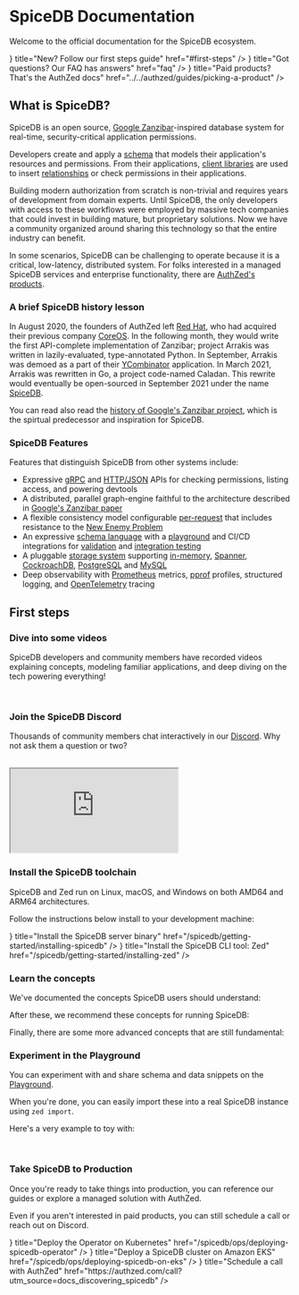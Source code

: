 

# SpiceDB Documentation

Welcome to the official documentation for the SpiceDB ecosystem.

<Cards>
<Card arrow={true} icon={<FontAwesomeIcon icon={faHand} />} title="New? Follow our first steps guide" href="#first-steps" />
<Card arrow={true} icon={<FontAwesomeIcon icon={faQuestion} />} title="Got questions? Our FAQ has answers" href="faq" />
<Card arrow={true} icon={<FontAwesomeIcon icon={faDollarSign} />} title="Paid products? That's the AuthZed docs" href="../../authzed/guides/picking-a-product" />
</Cards>

## What is SpiceDB?

SpiceDB is an open source, [Google Zanzibar]-inspired database system for real-time, security-critical application permissions.

Developers create and apply a [schema] that models their application's resources and permissions.
From their applications, [client libraries] are used to insert [relationships] or check permissions in their applications.

Building modern authorization from scratch is non-trivial and requires years of development from domain experts.
Until SpiceDB, the only developers with access to these workflows were employed by massive tech companies that could invest in building mature, but proprietary solutions.
Now we have a community organized around sharing this technology so that the entire industry can benefit.

In some scenarios, SpiceDB can be challenging to operate because it is a critical, low-latency, distributed system.
For folks interested in a managed SpiceDB services and enterprise functionality, there are [AuthZed's products][authzed-products].

[Google Zanzibar]: https://authzed.com/blog/what-is-zanzibar/
[schema]: https://authzed.com/docs/guides/schema
[client libraries]: https://github.com/authzed/awesome-spicedb#clients
[relationships]: ../concepts/relationships
[authzed-products]: ../../authzed/guides/picking-a-product

### A brief SpiceDB history lesson

In August 2020, the founders of AuthZed left [Red Hat], who had acquired their previous company [CoreOS].
In the following month, they would write the first API-complete implementation of Zanzibar; project Arrakis was written in lazily-evaluated, type-annotated Python.
In September, Arrakis was demoed as a part of their [YCombinator] application.
In March 2021, Arrakis was rewritten in Go, a project code-named Caladan.
This rewrite would eventually be open-sourced in September 2021 under the name [SpiceDB].

You can read also read the [history of Google's Zanzibar project][zanzibar-history], which is the spirtual predecessor and inspiration for SpiceDB.

[Red Hat]: https://redhat.com
[CoreOS]: https://www.redhat.com/en/technologies/cloud-computing/openshift/what-was-coreos
[YCombinator]: https://www.ycombinator.com/companies/authzed
[SpiceDB]: https://authzed.com/blog/spicedb-is-open-source-zanzibar
[zanzibar-history]: ../concepts/zanzibar#history

### SpiceDB Features

Features that distinguish SpiceDB from other systems include:

- Expressive [gRPC] and [HTTP/JSON] APIs for checking permissions, listing access, and powering devtools
- A distributed, parallel graph-engine faithful to the architecture described in [Google's Zanzibar paper]
- A flexible consistency model configurable [per-request] that includes resistance to the [New Enemy Problem]
- An expressive [schema language] with a [playground] and CI/CD integrations for [validation] and [integration testing]
- A pluggable [storage system] supporting [in-memory], [Spanner], [CockroachDB], [PostgreSQL] and [MySQL]
- Deep observability with [Prometheus] metrics, [pprof] profiles, structured logging, and [OpenTelemetry] tracing

[gRPC]: https://buf.build/authzed/api/docs/main:authzed.api.v1
[HTTP/JSON]: https://app.swaggerhub.com/apis-docs/authzed/authzed/1.0

[per-request]: https://docs.authzed.com/reference/api-consistency
[New Enemy Problem]: https://authzed.com/blog/new-enemies/

[schema language]: https://docs.authzed.com/guides/schema
[playground]: https://play.authzed.com
[validation]: https://github.com/authzed/action-spicedb-validate
[integration testing]: https://github.com/authzed/action-spicedb

[storage system]: https://authzed.com/docs/spicedb/selecting-a-datastore
[in-memory]: https://github.com/hashicorp/go-memdb
[PostgreSQL]: https://www.postgresql.org
[Spanner]: https://cloud.google.com/spanner
[CockroachDB]: https://github.com/cockroachdb/cockroach
[MySQL]: https://www.mysql.com

[Prometheus]: https://prometheus.io
[pprof]: https://jvns.ca/blog/2017/09/24/profiling-go-with-pprof/
[OpenTelemetry]: https://opentelemetry.io

[Google's Zanzibar paper]: https://authzed.com/zanzibar

## First steps

<Steps>

### Dive into some videos

SpiceDB developers and community members have recorded videos explaining concepts, modeling familiar applications, and deep diving on the tech powering everything!

<br />
<YouTube videoId="p8xh_z6PUqE" className="youtubeContainer" opts={{playerVars:{start: 228}}} />
<YouTube videoId="WTfZsRPDv9Q" className="youtubeContainer" />
<YouTube videoId="x3-B9-ICj0w" className="youtubeContainer" />

### Join the SpiceDB Discord

Thousands of community members chat interactively in our [Discord][discord].
Why not ask them a question or two?

<br />
<iframe src="https://e.widgetbot.io/channels/844600078504951838/844600078948630559" allow="clipboard-write; fullscreen" className="w-full min-h-[400px] lg:min-h-[600px]"></iframe>

[discord]: https://discord.gg/spicedb

### Install the SpiceDB toolchain

SpiceDB and Zed run on Linux, macOS, and Windows on both AMD64 and ARM64 architectures.

Follow the instructions below install to your development machine:

<Cards>
<Card arrow={true} icon={<FontAwesomeIcon icon={faServer} />} title="Install the SpiceDB server binary" href="/spicedb/getting-started/installing-spicedb" />
<Card arrow={true} icon={<FontAwesomeIcon icon={faTerminal} />} title="Install the SpiceDB CLI tool: Zed" href="/spicedb/getting-started/installing-zed" />
</Cards>

### Learn the concepts

We've documented the concepts SpiceDB users should understand:

<Cards>
<Card arrow={true} title="Zanzibar" href="../concepts/zanzibar" />
<Card arrow={true} title="Schema" href="../concepts/schema" />
<Card arrow={true} title="Relationships" href="../concepts/relationships" />
</Cards>

After these, we recommend these concepts for running SpiceDB:

<Cards>
<Card arrow={true} title="Commands" href="../concepts/commands" />
<Card arrow={true} title="Datastores" href="../concepts/datastores" />
<Card arrow={true} title="Datastore Migrations" href="../concepts/datastore-migrations" />
<Card arrow={true} title="Observability" href="../ops/observability" />
<Card arrow={true} title="Operator" href="../concepts/operator" />
</Cards>

Finally, there are some more advanced concepts that are still fundamental:

<Cards>
<Card arrow={true} title="Consistency" href="../concepts/consistency" />
<Card arrow={true} title="Caveats" href="../concepts/caveats" />
<Card arrow={true} title="Dispatch" href="../concepts/dispatch" />
</Cards>

### Experiment in the Playground

You can experiment with and share schema and data snippets on the [Playground][pg].

When you're done, you can easily import these into a real SpiceDB instance using `zed import`.

Here's a very example to toy with:

<br /><InlinePlayground reference="m1lRfaaYf9XP" />

[pg]: https://play.authzed.com

### Take SpiceDB to Production

Once you're ready to take things into production, you can reference our guides or explore a managed solution with AuthZed.

Even if you aren't interested in paid products, you can still schedule a call or reach out on Discord.

<Cards>
<Card arrow={true} icon={<FontAwesomeIcon icon={faDocker} />} title="Deploy the Operator on Kubernetes" href="/spicedb/ops/deploying-spicedb-operator" />
<Card arrow={true} icon={<FontAwesomeIcon icon={faAws} />} title="Deploy a SpiceDB cluster on Amazon EKS" href="/spicedb/ops/deploying-spicedb-on-eks" />
<Card arrow={true} icon={<FontAwesomeIcon icon={faPhone} />} title="Schedule a call with AuthZed" href="https://authzed.com/call?utm_source=docs_discovering_spicedb" />
</Cards>

</Steps>
